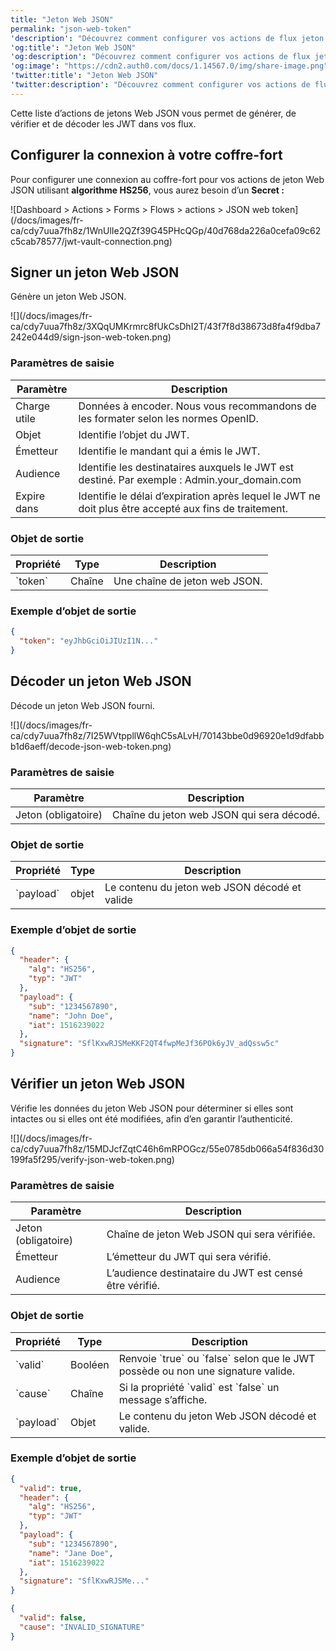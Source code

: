 ```yaml
---
title: "Jeton Web JSON"
permalink: "json-web-token"
'description': "Découvrez comment configurer vos actions de flux jeton Web JSON pour signer, vérifier ou décoder les jetons Web JSON."
'og:title': "Jeton Web JSON"
'og:description': "Découvrez comment configurer vos actions de flux jeton Web JSON pour signer, vérifier ou décoder les jetons Web JSON."
'og:image': "https://cdn2.auth0.com/docs/1.14567.0/img/share-image.png"
'twitter:title': "Jeton Web JSON"
'twitter:description': "Découvrez comment configurer vos actions de flux jeton Web JSON pour signer, vérifier ou décoder les jetons Web JSON."
---
```


Cette liste d’actions de jetons Web JSON vous permet de générer, de vérifier et de décoder les <Tooltip href="/docs/docs/fr-ca/glossary?term=json-web-token" tip="Jeton Web JSON (JWT)
Format standard de jeton d’ID (et souvent de jeton d’accès) utilisé pour représenter en toute sécurité des demandes entre deux parties." cta="Voir le glossaire">JWT</Tooltip> dans vos flux.

## Configurer la connexion à votre coffre-fort

Pour configurer une connexion au coffre-fort pour vos actions de jeton Web JSON utilisant **algorithme HS256**, vous aurez besoin d’un **Secret :**

<Frame>![Dashboard > Actions > Forms > Flows > actions > JSON web token](/docs/images/fr-ca/cdy7uua7fh8z/1WnUlIe2QZf39G45PHcQGp/40d768da226a0cefa09c62c5cab78577/jwt-vault-connection.png)</Frame>

## Signer un jeton Web JSON

Génère un jeton Web JSON.

<Frame>![](/docs/images/fr-ca/cdy7uua7fh8z/3XQqUMKrmrc8fUkCsDhI2T/43f7f8d38673d8fa4f9dba7242e044d9/sign-json-web-token.png)</Frame>

### Paramètres de saisie

<table class="table">
<thead>
<tr>
<th><b>Paramètre</b></th>
<th><b>Description</b></th>
</tr>
</thead>
<tbody>
<tr>
<td>Charge utile</td>
<td>
              Données à encoder. Nous vous recommandons de les formater selon les normes OpenID.	
          </td>
</tr>
<tr>
<td>Objet</td>
<td>
             Identifie l’objet du JWT.
          </td>
</tr>
<tr>
<td>Émetteur</td>
<td>
              Identifie le mandant qui a émis le JWT.	
          </td>
</tr>
<tr>
<td>Audience</td>
<td>
             Identifie les destinataires auxquels le JWT est destiné. Par exemple :  Admin.your_domain.com
          </td>
</tr>
<tr>
<td>Expire dans</td>
<td>
             Identifie le délai d’expiration après lequel le JWT ne doit plus être accepté aux fins de traitement. 
          </td>
</tr>
</tbody>
</table>

### Objet de sortie

<table class="table">
<thead>
<tr>
<th><b>Propriété</b></th>
<th><b>Type</b></th>
<th><b>Description</b></th>
</tr>
</thead>
<tbody>
<tr>
<td>`token`</td>
<td>Chaîne</td>
<td>Une chaîne de jeton web JSON.</td>
</tr>
</tbody>
</table>

### Exemple d’objet de sortie

```json lines
{
  "token": "eyJhbGciOiJIUzI1N..."
}
```

## Décoder un jeton Web JSON

Décode un jeton Web JSON fourni.

<Frame>![](/docs/images/fr-ca/cdy7uua7fh8z/7I25WVtppllW6qhC5sALvH/70143bbe0d96920e1d9dfabbb1d6aeff/decode-json-web-token.png)</Frame>

### Paramètres de saisie

<table class="table">
<thead>
<tr>
<th><b>Paramètre</b></th>
<th><b>Description</b></th>
</tr>
</thead>
<tbody>
<tr>
<td>Jeton (obligatoire)</td>
<td>
              Chaîne du jeton web JSON qui sera décodé.	
          </td>
</tr>
</tbody>
</table>

### Objet de sortie

<table class="table">
<thead>
<tr>
<th><b>Propriété</b></th>
<th><b>Type</b></th>
<th><b>Description</b></th>
</tr>
</thead>
<tbody>
<tr>
<td>`payload`</td>
<td>objet</td>
<td>Le contenu du jeton web JSON décodé et valide</td>
</tr>
</tbody>
</table>

### Exemple d’objet de sortie

```json lines
{
  "header": {
    "alg": "HS256",
    "typ": "JWT"
  },
  "payload": {
    "sub": "1234567890",
    "name": "John Doe",
    "iat": 1516239022
  },
  "signature": "SflKxwRJSMeKKF2QT4fwpMeJf36POk6yJV_adQssw5c"
}
```

## Vérifier un jeton Web JSON

Vérifie les données du jeton Web JSON pour déterminer si elles sont intactes ou si elles ont été modifiées, afin d’en garantir l’authenticité.

<Frame>![](/docs/images/fr-ca/cdy7uua7fh8z/15MDJcfZqtC46h6mRPOGcz/55e0785db066a54f836d30199fa5f295/verify-json-web-token.png)</Frame>

### Paramètres de saisie

<table class="table">
<thead>
<tr>
<th><b>Paramètre</b></th>
<th><b>Description</b></th>
</tr>
</thead>
<tbody>
<tr>
<td>Jeton (obligatoire)</td>
<td>
              Chaîne de jeton Web JSON qui sera vérifiée.	
          </td>
</tr>
<tr>
<td>Émetteur</td>
<td>
              L’émetteur du JWT qui sera vérifié.	
          </td>
</tr>
<tr>
<td>Audience</td>
<td>
             L’audience destinataire du JWT est censé être vérifié.
          </td>
</tr>
</tbody>
</table>

### Objet de sortie

<table class="table">
<thead>
<tr>
<th><b>Propriété</b></th>
<th><b>Type</b></th>
<th><b>Description</b></th>
</tr>
</thead>
<tbody>
<tr>
<td>`valid`</td>
<td>Booléen</td>
<td>Renvoie `true` ou `false` selon que le JWT possède ou non une signature valide.</td>
</tr>
<tr>
<td>`cause`</td>
<td>Chaîne</td>
<td>Si la propriété `valid` est `false` un message s’affiche.</td>
</tr>
<tr>
<td>`payload`</td>
<td>Objet</td>
<td>Le contenu du jeton Web JSON décodé et valide.</td>
</tr>
</tbody>
</table>

### Exemple d’objet de sortie

```json lines
{
  "valid": true,
  "header": {
    "alg": "HS256",
    "typ": "JWT"
  },
  "payload": {
    "sub": "1234567890",
    "name": "Jane Doe",
    "iat": 1516239022
  },
  "signature": "SflKxwRJSMe..."
}
```

```json lines
{
  "valid": false,
  "cause": "INVALID_SIGNATURE"
}
```

